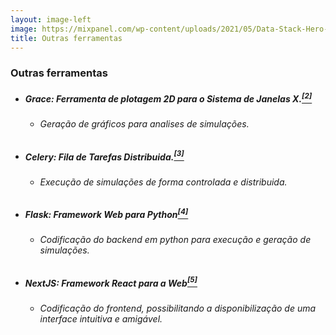```yaml
---
layout: image-left
image: https://mixpanel.com/wp-content/uploads/2021/05/Data-Stack-Hero-Census-Blog.png
title: Outras ferramentas
---
```


### Outras ferramentas

- ##### Grace: Ferramenta de plotagem 2D para o Sistema de Janelas X.[$^{[2]}$](https://plasma-gate.weizmann.ac.il/Grace/)
  - ###### Geração de gráficos para analises de simulações.
- ##### Celery: Fila de Tarefas Distribuida.[$^{[3]}$](https://docs.celeryq.dev/en/stable/)
  - ###### Execução de simulações de forma controlada e distribuida.
- ##### Flask: Framework Web para Python[$^{[4]}$](https://docs.celeryq.dev/en/stable/)
  - ###### Codificação do _backend_ em python para execução e geração de simulações.
- ##### NextJS: Framework React para a Web[$^{[5]}$](https://nextjs.org/)
  - ###### Codificação do _frontend_, possibilitando a disponibilização de uma interface intuitiva e amigável.